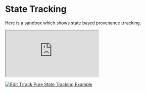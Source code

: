 # State Tracking

Here is a sandbox which shows state based provenance trracking.

<iframe
  src="https://codesandbox.io/embed/trrack-simple-example-em2hem?fontsize=14&hidenavigation=1&theme=dark"
  style={{
    width: '100%',
    height: '500px',
    border: 0,
    borderRadius: '4px',
    overflow: 'hidden',
  }}
  title="Trrack Simple Example"
  allow="accelerometer; ambient-light-sensor; camera; encrypted-media; geolocation; gyroscope; hid; microphone; midi; payment; usb; vr; xr-spatial-tracking"
  sandbox="allow-forms allow-modals allow-popups allow-presentation allow-same-origin allow-scripts"
></iframe>

[![Edit Trrack Pure State Tracking Example](https://codesandbox.io/static/img/play-codesandbox.svg)](https://codesandbox.io/s/trrack-simple-example-em2hem?fontsize=14&hidenavigation=1&theme=dark)
